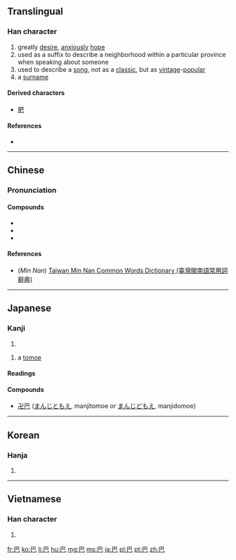 {{also|色|笆|邑}}
==Translingual==

===Han character===
{{Han char|rn=49|rad=己|as=01|sn=4|four=7771<sub>7</sub>|canj=日山 (AU)|ids=⿴[[巳]][[丨]]}}

# greatly [[desire]], [[anxiously]] [[hope]]
# used as a suffix to describe a neighborhood within a particular province when speaking about someone
# used to describe a [[song]], not as a [[classic]], but as [[vintage]]-[[popular]]
# a [[surname]]

====Derived characters====
* [[肥]]

====References====
* {{Han ref|kx=0327.010|dkj=08745|dj=0631.020|hdz=20985.010|uh=5DF4|ud=24052|bh=A4DA|bd=42202}}

----

==Chinese==
{{zh-hanzi-box|[[巴]]}}

===Pronunciation===
{{zh-pron
|m=bā
|c=baa1
|h=
|mn=pa
|w=
|mc=y
|oc=y
|ma=
|cat=v,a,suf,pn
}}

====Compounds====
* {{l|cmn|巴基斯坦|tr=Bājīsītǎn||Pakistan}}
* {{l|cmn|丹巴|tr=Dānbā}}
* {{l|cmn|尾巴|tr=wěibā}}

====References====
*(''Min Nan'') [http://twblg.dict.edu.tw/holodict_new/index.html Taiwan Min Nan Common Words Dictionary (臺灣閩南語常用詞辭典)]

----

==Japanese==
{{wikipedia|巴|lang=ja}}

===Kanji===
{{ja-kanji|grade=n|rs=己01}}

# {{defn|lang=ja|sort=己01}}

#  a [[tomoe]]

====Readings====
{{ja-readings
   | on    = [[は]] (ha) 
   | kun   = [[ともえ]] (tomoe), [[しゑと]] (shiweto)
}}

====Compounds====
* [[卍巴]] ([[まんじともえ]], manjitomoe ''or'' [[まんじどもえ]], manjidomoe)

----

==Korean==

===Hanja===
{{ko-hanja|hangeul=파|rv=pa|mr=p'a}}

# {{defn|lang=ko|sort=己01}}

----

==Vietnamese==

===Han character===
{{vi-hantu|[[ba]], [[bơ]], [[va]]|rs=己01}}

# {{defn|lang=vi|sort=己01}}

[[fr:巴]]
[[ko:巴]]
[[li:巴]]
[[hu:巴]]
[[mg:巴]]
[[ms:巴]]
[[ja:巴]]
[[pl:巴]]
[[pt:巴]]
[[zh:巴]]